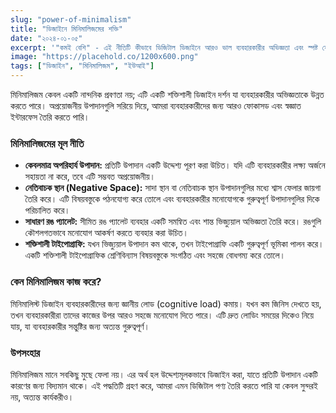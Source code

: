 ```yaml
---
slug: "power-of-minimalism"
title: "ডিজাইনে মিনিমালিজমের শক্তি"
date: "২০২৪-০১-০৫"
excerpt: '"কমই বেশি" - এই নীতিটি কীভাবে ডিজিটাল ডিজাইনে আরও ভাল ব্যবহারকারীর অভিজ্ঞতা এবং স্পষ্ট যোগাযোগ তৈরি করতে পারে তা অন্বেষণ করুন।'
image: "https://placehold.co/1200x600.png"
tags: ["ডিজাইন", "মিনিমালিজম", "ইউআই"]
---
```


মিনিমালিজম কেবল একটি নান্দনিক প্রবণতা নয়; এটি একটি শক্তিশালী ডিজাইন দর্শন যা ব্যবহারকারীর অভিজ্ঞতাকে উন্নত করতে পারে। অপ্রয়োজনীয় উপাদানগুলি সরিয়ে দিয়ে, আমরা ব্যবহারকারীদের জন্য আরও ফোকাসড এবং স্বজ্ঞাত ইন্টারফেস তৈরি করতে পারি।

### মিনিমালিজমের মূল নীতি

- **কেবলমাত্র অপরিহার্য উপাদান:** প্রতিটি উপাদান একটি উদ্দেশ্য পূরণ করা উচিত। যদি এটি ব্যবহারকারীর লক্ষ্য অর্জনে সহায়তা না করে, তবে এটি সম্ভবত অপ্রয়োজনীয়।
- **নেতিবাচক স্থান (Negative Space):** সাদা স্থান বা নেতিবাচক স্থান উপাদানগুলির মধ্যে শ্বাস ফেলার জায়গা তৈরি করে। এটি বিষয়বস্তুকে পঠনযোগ্য করে তোলে এবং ব্যবহারকারীর মনোযোগকে গুরুত্বপূর্ণ উপাদানগুলির দিকে পরিচালিত করে।
- **সাধারণ রঙ প্যালেট:** সীমিত রঙ প্যালেট ব্যবহার একটি সমন্বিত এবং শান্ত ভিজ্যুয়াল অভিজ্ঞতা তৈরি করে। রঙগুলি কৌশলগতভাবে মনোযোগ আকর্ষণ করতে ব্যবহার করা উচিত।
- **শক্তিশালী টাইপোগ্রাফি:** যখন ভিজ্যুয়াল উপাদান কম থাকে, তখন টাইপোগ্রাফি একটি গুরুত্বপূর্ণ ভূমিকা পালন করে। একটি শক্তিশালী টাইপোগ্রাফিক শ্রেণিবিন্যাস বিষয়বস্তুকে সংগঠিত এবং সহজে বোধগম্য করে তোলে।

### কেন মিনিমালিজম কাজ করে?

মিনিমালিস্ট ডিজাইন ব্যবহারকারীদের জন্য জ্ঞানীয় লোড (cognitive load) কমায়। যখন কম জিনিস দেখতে হয়, তখন ব্যবহারকারীরা তাদের কাজের উপর আরও সহজে মনোযোগ দিতে পারে। এটি দ্রুত লোডিং সময়ের দিকেও নিয়ে যায়, যা ব্যবহারকারীর সন্তুষ্টির জন্য অত্যন্ত গুরুত্বপূর্ণ।

### উপসংহার

মিনিমালিজম মানে সবকিছু মুছে ফেলা নয়। এর অর্থ হল উদ্দেশ্যমূলকভাবে ডিজাইন করা, যাতে প্রতিটি উপাদান একটি কারণের জন্য বিদ্যমান থাকে। এই পদ্ধতিটি গ্রহণ করে, আমরা এমন ডিজিটাল পণ্য তৈরি করতে পারি যা কেবল সুন্দরই নয়, অত্যন্ত কার্যকরীও।
